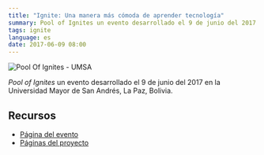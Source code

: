 ```yaml
---
title: "Ignite: Una manera más cómoda de aprender tecnología"
summary: Pool of Ignites un evento desarrollado el 9 de junio del 2017 en la Universidad Mayor de San Andrés, La Paz, Bolivia.
tags: ignite
language: es
date: 2017-06-09 08:00
---
```


![Pool Of Ignites - UMSA](/images/talks/poolofignites.jpg)

_Pool of Ignites_ un evento desarrollado el 9 de junio del 2017 en la Universidad Mayor de San Andrés, La Paz, Bolivia.

<script async className="speakerdeck-embed" data-id="50bdbd12e7e742f297d6402211e7b9fe" data-ratio="1.77777777777778" src="//speakerdeck.com/assets/embed.js"></script>

## Recursos

* [Página del evento](https://www.facebook.com/events/308389276250537/permalink/311041812651950/)
* [Páginas del proyecto](/projects/angularfirebaseweb/)

